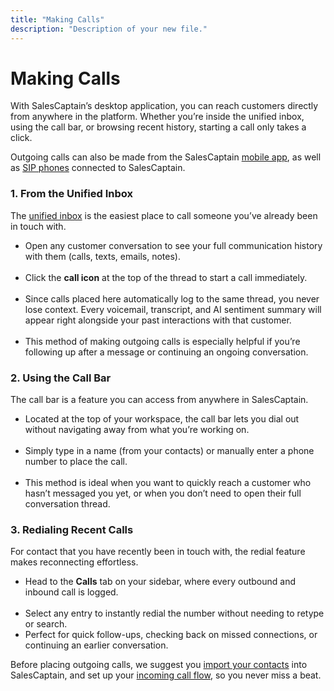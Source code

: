 ```yaml
---
title: "Making Calls"
description: "Description of your new file."
---
```


# **Making Calls**

With SalesCaptain’s desktop application, you can reach customers directly from anywhere in the platform. Whether you’re inside the unified inbox, using the call bar, or browsing recent history, starting a call only takes a click.

Outgoing calls can also be made from the SalesCaptain <u>mobile app</u>, as well as <u>SIP phones</u> connected to SalesCaptain. 

### **1. From the Unified Inbox**

The <u>unified inbox</u> is the easiest place to call someone you’ve already been in touch with.

- Open any customer conversation to see your full communication history with them (calls, texts, emails, notes).\
   
- Click the **call icon** at the top of the thread to start a call immediately.\
   
- Since calls placed here automatically log to the same thread, you never lose context. Every voicemail, transcript, and AI sentiment summary will appear right alongside your past interactions with that customer.\
   
- This method of making outgoing calls is especially helpful if you’re following up after a message or continuing an ongoing conversation.

### **2. Using the Call Bar**

The call bar is a feature you can access from anywhere in SalesCaptain.

- Located at the top of your workspace, the call bar lets you dial out without navigating away from what you’re working on.\
   
- Simply type in a name (from your contacts) or manually enter a phone number to place the call.\
   
- This method is ideal when you want to quickly reach a customer who hasn’t messaged you yet, or when you don’t need to open their full conversation thread.

### **3. Redialing Recent Calls**

For contact that you have recently been in touch with, the redial feature makes reconnecting effortless.

- Head to the **Calls** tab on your sidebar, where every outbound and inbound call is logged.\
   
- Select any entry to instantly redial the number without needing to retype or search.
- Perfect for quick follow-ups, checking back on missed connections, or continuing an earlier conversation.

Before placing outgoing calls, we suggest you <u>import your contacts</u> into SalesCaptain, and set up your <u>incoming call flow</u>, so you never miss a beat.

 